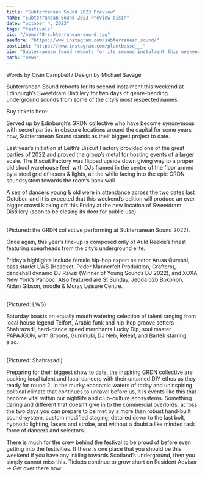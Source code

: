 ---
title: "Subterranean Sound 2023 Preview"
name: "Subterranean Sound 2023 Preview oisín"
date: "october 4, 2023"
tags: "festivals"
pic: "/news/48-subterranean-sound.jpg"
seeMore: "https://www.instagram.com/subterranean_sound/"
postLink: "https://www.instagram.com/plantbassd___"
bio: "Subterranean Sound reboots for its second instalment this weekend at Edinburgh’s Sweetdram Distillery"
path: "news"
---

<p className="smallText">Words by Oisín Campbell / Design by Michael Savage</p>

Subterranean Sound reboots for its second instalment this weekend at Edinburgh’s Sweetdram Distillery for two days of genre-bending underground sounds from some of the city’s most respected names.

Buy tickets here: <HoverLink url="https://ra.co/events/1706644" external />

<Picture src="/news/48-sound.png" alt="Subterranean sound" size={1200} />

Served up by Edinburgh’s GRDN collective who have become synonymous with secret parties in obscure locations around the capital for some years now, Subterranean Sound stands as their biggest project to date.

Last year’s initiation at Leith’s Biscuit Factory provided one of the great parties of 2022 and proved the group’s metal for hosting events of a larger scale. The Biscuit Factory was flipped upside down giving way to a proper old skool warehouse feel, with DJs framed in the centre of the floor armed by a steel grid of lasers & lights, all the while facing into the epic GRDN soundsystem towards the room’s back wall.

A sea of dancers young & old were in attendance across the two dates last October, and it is expected that this weekend’s edition will produce an ever bigger crowd kicking off this Friday at the new location of Sweetdram Distillery (soon to be closing its door for public use).

<br />

<Picture src="/news/48-grdn.png" alt="GRDN collective" size={1200} />
(Pictured: the GRDN collective performing at Subterranean Sound 2022).

Once again, this year’s line-up is composed only of Auld Reekie’s finest featuring spearheads from the city’s underground elite.

Friday’s highlights include female hip-hop expert selector Arusa Qureshi, bass starlet LWS (Headset, Peder Mannerfelt Produktion, Grafters), dancehall dynamo DJ Rawzi (Winner of Young Sounds DJ 2022), and XOXA New York’s Panooc.
Also featured are St Sunday, Jedda b2b Bokonon, Aidan Gibson, noodle & Moray Leisure Centre.

<br />

<Picture src="/news/48-lws.png" alt="LWS" size={1200} />
(Pictured: LWS)

Saturday boasts an equally mouth watering selection of talent ranging from local house legend Telfort, Arabic funk and hip-hop groove setters Shahrazadi, hard-dance speed merchants Lucky Dip, soul master PAPAJGUN, with Broons, Gummuki, DJ Neb, Releaf, and Bartek starring also.

<br />

<Picture src="/news/48-shahrazadi.png" alt="Shahrazadi" size={1200} />
(Pictured: Shahrazadi)

Preparing for their biggest show to date, the inspiring GRDN collective are backing local talent and local dancers with their untamed DIY ethos as they ready for round 2. In the murky economic waters of today and uninspiring political climate that continues to unravel before us, it is events like this that become vital within our nightlife and club-culture ecosystems.
Something daring and different that doesn’t give in to the commercial overlords, across the two days you can prepare to be met by a more than robust hand-built sound-system, custom modified staging; detailed down to the last bolt, hypnotic lighting, lasers and strobe, and without a doubt a like minded task force of dancers and selectors.

There is much for the crew behind the festival to be proud of before even getting into the festivities. If there is one place that you should be this weekend if you have any inkling towards Scotland’s underground, then you simply cannot miss this. Tickets continue to grow short on Resident Advisor -> Get over there now: <HoverLink url="https://ra.co/events/1706644" external />
